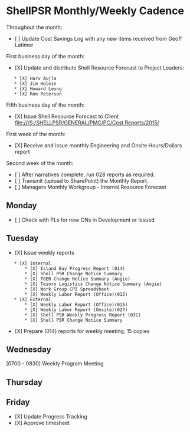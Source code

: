 = ShellPSR Monthly/Weekly Cadence =
Throughout the month:
* [ ] Update Cost Savings Log with any new items received from Geoff Latimer

First business day of the month:
* [X] Update and distribute Shell Resource Forecast to Project Leaders:
	* [X] Harv Aujla
	* [X] Jim Holein
	* [X] Howard Leung
	* [X] Ron Peterson

Fifth business day of the month:
* [X] Issue Shell Resource Forecast to Client [[file:///S:/SHELLPSR/GENERAL/PMC/PC/Cost Reports/2015/]]

First week of the month:
* [X] Receive and issue monthly Engineering and Onsite Hours/Dollars report

Second week of the month:
* [ ] After narratives complete, run 028 reports as required.
* [ ] Transmit (upload to SharePoint) the Monthly Report.
* [ ] Managers Monthly Workgroup - Internal Resource Forecast
 
 
== Monday ==
* [ ] Check with PLs for new CNs in Development or Issued
 
== Tuesday ==
* [X] Issue weekly reports 
	* [X] Internal
		* [X] Island Bay Progress Report (014) 
		* [X] Shell PSR Change Notice Summary
		* [X] TGER Change Notice Summary (Angie) 
		* [X] Tesoro Logistics Change Notice Summary (Angie) 
		* [X] Work Group CPI Spreadsheet
		* [X] Weekly Labor Report (Office)(015)
	* [X] External
		* [X] Weekly Labor Report (Office)(015)
		* [X] Weekly Labor Report (Onsite)(027)
		* [X] Shell PSR Weekly Progress Report (031)
		* [X] Shell PSR Change Notice Summary
* [X] Prepare (014) reports for weekly meeting; 15 copies

== Wednesday ==
[0700 - 0830] Weekly Program Meeting
 
== Thursday ==

== Friday == 
* [X] Update Progress Tracking
* [X] Approve timesheet
